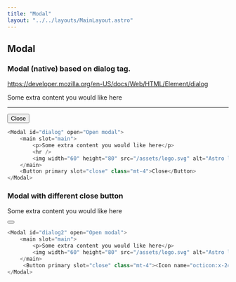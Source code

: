 ```yaml
---
title: "Modal"
layout: "../../layouts/MainLayout.astro"
---
```



## Modal

### Modal (native) based on dialog tag.
https://developer.mozilla.org/en-US/docs/Web/HTML/Element/dialog


<div class="component-preview">
     <Modal id="dialog" open="Open modal">
          <main slot="main">
               <p>Some extra content you would like here</p>
               <hr />
          </main>
          <Button primary slot="close" class="mt-4">Close</Button>
     </Modal>
</div>

```js
<Modal id="dialog" open="Open modal">
    <main slot="main">
        <p>Some extra content you would like here</p>
        <hr />
        <img width="60" height="80" src="/assets/logo.svg" alt="Astro logo">
    </main>
    <Button primary slot="close" class="mt-4">Close</Button>
</Modal>
```

### Modal with different close button

<div class="component-preview">
     <Modal id="dialog2" open="Open modal">
          <main slot="main">
               <p>Some extra content you would like here</p>
          </main>
     <Button primary slot="close" class="mt-4"><Icon name="octicon:x-24" /></Button>
     </Modal>
</div>

```js
<Modal id="dialog2" open="Open modal">
    <main slot="main">
        <p>Some extra content you would like here</p>
        <img width="60" height="80" src="/assets/logo.svg" alt="Astro logo">
    </main>
     <Button primary slot="close" class="mt-4"><Icon name="octicon:x-24" /></Button>
</Modal>
```


